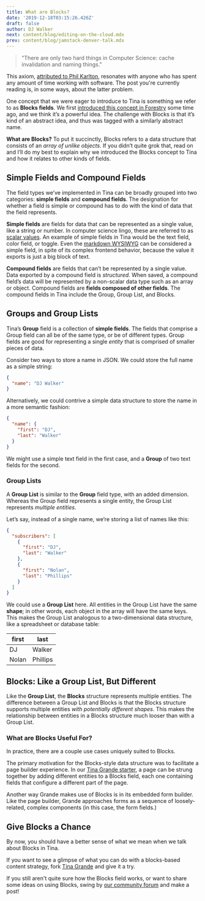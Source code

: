```yaml
---
title: What are Blocks?
date: '2019-12-18T03:15:26.426Z'
draft: false
author: DJ Walker
next: content/blog/editing-on-the-cloud.mdx
prev: content/blog/jamstack-denver-talk.mdx
---
```


> "There are only two hard things in Computer Science: cache invalidation and naming things."

This axiom, [attributed to Phil Karlton](http://www.tbray.org/ongoing/When/200x/2005/12/23/UPI), resonates with anyone who has spent any amount of time working with software. The post you're currently reading is, in some ways, about the latter problem.

One concept that we were eager to introduce to Tina is something we refer to as **Blocks fields**. We first [introduced this concept in Forestry](https://forestry.io/blog/sawmill-layout-composer-for-hugo-and-forestry/) some time ago, and we think it’s a powerful idea. The challenge with Blocks is that it’s kind of an abstract idea, and thus was tagged with a similarly abstract name.

**What are Blocks?** To put it succinctly, Blocks refers to a data structure that consists of an _array of unlike objects_. If you didn’t quite grok that, read on and I’ll do my best to explain why we introduced the Blocks concept to Tina and how it relates to other kinds of fields.

## Simple Fields and Compound Fields

The field types we’ve implemented in Tina can be broadly grouped into two categories: **simple fields** and **compound fields**. The designation for whether a field is simple or compound has to do with the kind of data that the field represents.

**Simple fields** are fields for data that can be represented as a single value, like a string or number. In computer science lingo, these are referred to as [scalar values](https://softwareengineering.stackexchange.com/questions/238033/what-does-it-mean-when-data-is-scalar). An example of simple fields in Tina would be the text field, color field, or toggle. Even the [markdown WYSIWYG](/docs/plugins/fields/markdown) can be considered a simple field, in spite of its complex frontend behavior, because the value it exports is just a big block of text.

**Compound fields** are fields that can’t be represented by a single value. Data exported by a compound field is _structured._ When saved, a compound field’s data will be represented by a non-scalar data type such as an array or object. Compound fields are **fields composed of other fields**. The compound fields in Tina include the Group, Group List, and Blocks.

## Groups and Group Lists

Tina’s **Group** field is a collection of **simple fields**. The fields that comprise a Group field can all be of the same type, or be of different types. Group fields are good for representing a single _entity_ that is comprised of smaller pieces of data.

Consider two ways to store a name in JSON. We could store the full name as a simple string:

```json
{
  "name": "DJ Walker"
}
```

Alternatively, we could contrive a simple data structure to store the name in a more semantic fashion:

```json
{
  "name": {
    "first": "DJ",
    "last": "Walker"
  }
}
```

We might use a simple text field in the first case, and a **Group** of two text fields for the second.

### Group Lists

<Diagram alt="diagram of linked circles" src="/img/blog/fig-group-grouplist.svg" />

A **Group List** is similar to the **Group** field type, with an added dimension. Whereas the Group field represents a single entity, the Group List represents _multiple entities_.

Let’s say, instead of a single name, we’re storing a list of names like this:

```json
{
  "subscribers": [
    {
      "first": "DJ",
      "last": "Walker"
    },
    {
      "first": "Nolan",
      "last": "Phillips"
    }
  ]
}
```

We could use a **Group List** here. All entities in the Group List have the same **shape**; in other words, each object in the array will have the same keys. This makes the Group List analogous to a two-dimensional data structure, like a spreadsheet or database table:

| **first** | **last** |
| --------- | -------- |
| DJ        | Walker   |
| Nolan     | Phillips |

## Blocks: Like a Group List, But Different

<Diagram alt="diagram of different shapes linked together" src="/img/blog/fig-blocks.svg" />

Like the **Group List**, the **Blocks** structure represents multiple entities. The difference between a Group List and Blocks is that the Blocks structure supports multiple entities _with potentially different shapes_. This makes the relationship between entities in a Blocks structure much looser than with a Group List.

### What are Blocks Useful For?

In practice, there are a couple use cases uniquely suited to Blocks.

The primary motivation for the Blocks-style data structure was to facilitate a page builder experience. In our [Tina Grande starter](https://github.com/tinacms/tina-starter-grande), a page can be strung together by adding different entities to a Blocks field, each one containing fields that configure a different part of the page.

Another way Grande makes use of Blocks is in its embedded form builder. Like the page builder, Grande approaches forms as a sequence of loosely-related, complex components (in this case, the form fields.)

## Give Blocks a Chance

By now, you should have a better sense of what we mean when we talk about Blocks in Tina.

If you want to see a glimpse of what you can do with a blocks-based content strategy, fork [Tina Grande](https://github.com/tinacms/tina-starter-grande) and give it a try.

If you still aren't quite sure how the Blocks field works, or want to share some ideas on using Blocks, swing by [our community forum](https://community.tinacms.org/) and make a post!
